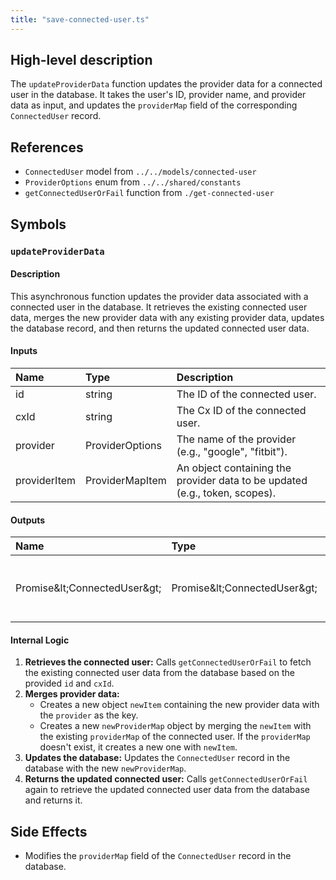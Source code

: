 ```yaml
---
title: "save-connected-user.ts"
---
```


## High-level description
The `updateProviderData` function updates the provider data for a connected user in the database. It takes the user's ID, provider name, and provider data as input, and updates the `providerMap` field of the corresponding `ConnectedUser` record.

## References
- `ConnectedUser` model from `../../models/connected-user`
- `ProviderOptions` enum from `../../shared/constants`
- `getConnectedUserOrFail` function from `./get-connected-user`

## Symbols

### `updateProviderData`
#### Description
This asynchronous function updates the provider data associated with a connected user in the database. It retrieves the existing connected user data, merges the new provider data with any existing provider data, updates the database record, and then returns the updated connected user data.

#### Inputs
| Name | Type | Description |
|:-----|:-----|:------------|
| id | string | The ID of the connected user. |
| cxId | string | The Cx ID of the connected user. |
| provider | ProviderOptions | The name of the provider (e.g., "google", "fitbit"). |
| providerItem | ProviderMapItem | An object containing the provider data to be updated (e.g., token, scopes). |

#### Outputs
| Name | Type | Description |
|:-----|:-----|:------------|
| Promise\&lt;ConnectedUser\&gt; | Promise\&lt;ConnectedUser\&gt; | A promise that resolves to the updated ConnectedUser object. |

#### Internal Logic
1. **Retrieves the connected user:** Calls `getConnectedUserOrFail` to fetch the existing connected user data from the database based on the provided `id` and `cxId`.
2. **Merges provider data:** 
    - Creates a new object `newItem` containing the new provider data with the `provider` as the key.
    - Creates a new `newProviderMap` object by merging the `newItem` with the existing `providerMap` of the connected user. If the `providerMap` doesn't exist, it creates a new one with `newItem`.
3. **Updates the database:** Updates the `ConnectedUser` record in the database with the new `newProviderMap`.
4. **Returns the updated connected user:** Calls `getConnectedUserOrFail` again to retrieve the updated connected user data from the database and returns it.

## Side Effects
- Modifies the `providerMap` field of the `ConnectedUser` record in the database. 

